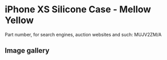 
# iPhone XS Silicone Case - Mellow Yellow

Part number, for search engines, auction websites and such: MUJV2ZM/A

## Image gallery

<div style={{ width: "768px" }}>
  <GalleryComponent
    images={[
      {
        original: "/everysource/MUJV2.png",
        thumbnail: "/everypreview/MUJV2.png",
      },
      {
        original: "/everysource/MUJV2_AV1_GOLD.png",
        thumbnail: "/everypreview/MUJV2_AV1_GOLD.png",
      },
      {
        original: "/everysource/MUJV2_AV1_SILVER.png",
        thumbnail: "/everypreview/MUJV2_AV1_SILVER.png",
      },
      {
        original: "/everysource/MUJV2_AV1_SPACE_GRAY.png",
        thumbnail: "/everypreview/MUJV2_AV1_SPACE_GRAY.png",
      },
      {
        original: "/everysource/MUJV2_AV2.png",
        thumbnail: "/everypreview/MUJV2_AV2.png",
      }
    ]}
  />
</div>
